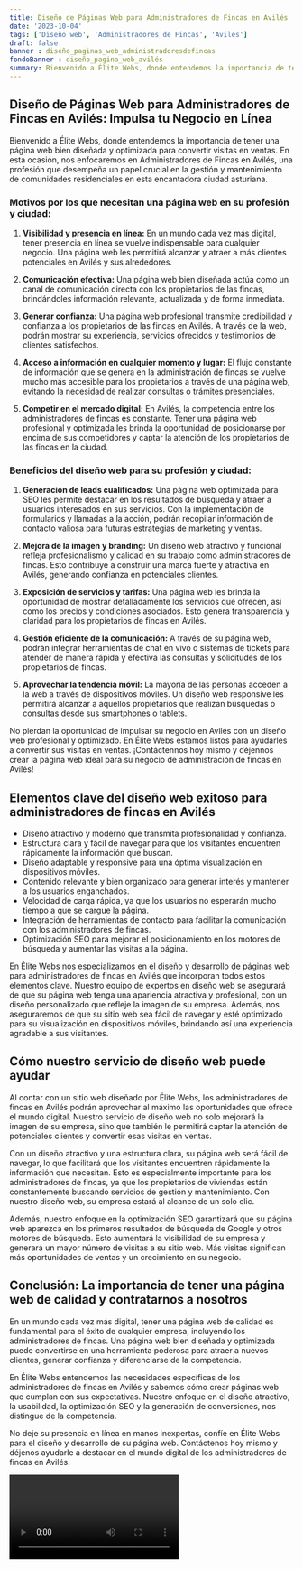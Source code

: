 ```yaml
---
title: Diseño de Páginas Web para Administradores de Fincas en Avilés
date: '2023-10-04'
tags: ['Diseño web', 'Administradores de Fincas', 'Avilés']
draft: false
banner : diseño_paginas_web_administradoresdefincas
fondoBanner : diseño_pagina_web_avilés
summary: Bienvenido a Élite Webs, donde entendemos la importancia de tener una página web bien diseñada y optimizada para convertir visitas en ventas. En esta ocasión, nos enfocaremos en Administradores de Fincas en Avilés, una profesión que desempeña un papel crucial en la gestión y mantenimiento de comunidades residenciales en esta encantadora ciudad asturiana.
---
```


## Diseño de Páginas Web para Administradores de Fincas en Avilés: Impulsa tu Negocio en Línea

Bienvenido a Élite Webs, donde entendemos la importancia de tener una página web bien diseñada y optimizada para convertir visitas en ventas. En esta ocasión, nos enfocaremos en Administradores de Fincas en Avilés, una profesión que desempeña un papel crucial en la gestión y mantenimiento de comunidades residenciales en esta encantadora ciudad asturiana.

### Motivos por los que necesitan una página web en su profesión y ciudad:

1. **Visibilidad y presencia en línea:** En un mundo cada vez más digital, tener presencia en línea se vuelve indispensable para cualquier negocio. Una página web les permitirá alcanzar y atraer a más clientes potenciales en Avilés y sus alrededores.

2. **Comunicación efectiva:** Una página web bien diseñada actúa como un canal de comunicación directa con los propietarios de las fincas, brindándoles información relevante, actualizada y de forma inmediata.

3. **Generar confianza:** Una página web profesional transmite credibilidad y confianza a los propietarios de las fincas en Avilés. A través de la web, podrán mostrar su experiencia, servicios ofrecidos y testimonios de clientes satisfechos.

4. **Acceso a información en cualquier momento y lugar:** El flujo constante de información que se genera en la administración de fincas se vuelve mucho más accesible para los propietarios a través de una página web, evitando la necesidad de realizar consultas o trámites presenciales.

5. **Competir en el mercado digital:** En Avilés, la competencia entre los administradores de fincas es constante. Tener una página web profesional y optimizada les brinda la oportunidad de posicionarse por encima de sus competidores y captar la atención de los propietarios de las fincas en la ciudad.

### Beneficios del diseño web para su profesión y ciudad:

1. **Generación de leads cualificados:** Una página web optimizada para SEO les permite destacar en los resultados de búsqueda y atraer a usuarios interesados en sus servicios. Con la implementación de formularios y llamadas a la acción, podrán recopilar información de contacto valiosa para futuras estrategias de marketing y ventas.

2. **Mejora de la imagen y branding:** Un diseño web atractivo y funcional refleja profesionalismo y calidad en su trabajo como administradores de fincas. Esto contribuye a construir una marca fuerte y atractiva en Avilés, generando confianza en potenciales clientes.

3. **Exposición de servicios y tarifas:** Una página web les brinda la oportunidad de mostrar detalladamente los servicios que ofrecen, así como los precios y condiciones asociados. Esto genera transparencia y claridad para los propietarios de fincas en Avilés.

4. **Gestión eficiente de la comunicación:** A través de su página web, podrán integrar herramientas de chat en vivo o sistemas de tickets para atender de manera rápida y efectiva las consultas y solicitudes de los propietarios de fincas.

5. **Aprovechar la tendencia móvil:** La mayoría de las personas acceden a la web a través de dispositivos móviles. Un diseño web responsive les permitirá alcanzar a aquellos propietarios que realizan búsquedas o consultas desde sus smartphones o tablets.

No pierdan la oportunidad de impulsar su negocio en Avilés con un diseño web profesional y optimizado. En Élite Webs estamos listos para ayudarles a convertir sus visitas en ventas. ¡Contáctennos hoy mismo y déjennos crear la página web ideal para su negocio de administración de fincas en Avilés!

<GifSeo />

<Cta />

## Elementos clave del diseño web exitoso para administradores de fincas en Avilés

- Diseño atractivo y moderno que transmita profesionalidad y confianza.
- Estructura clara y fácil de navegar para que los visitantes encuentren rápidamente la información que buscan.
- Diseño adaptable y responsive para una óptima visualización en dispositivos móviles.
- Contenido relevante y bien organizado para generar interés y mantener a los usuarios enganchados.
- Velocidad de carga rápida, ya que los usuarios no esperarán mucho tiempo a que se cargue la página.
- Integración de herramientas de contacto para facilitar la comunicación con los administradores de fincas.
- Optimización SEO para mejorar el posicionamiento en los motores de búsqueda y aumentar las visitas a la página.

En Élite Webs nos especializamos en el diseño y desarrollo de páginas web para administradores de fincas en Avilés que incorporan todos estos elementos clave. Nuestro equipo de expertos en diseño web se asegurará de que su página web tenga una apariencia atractiva y profesional, con un diseño personalizado que refleje la imagen de su empresa. Además, nos aseguraremos de que su sitio web sea fácil de navegar y esté optimizado para su visualización en dispositivos móviles, brindando así una experiencia agradable a sus visitantes.

## Cómo nuestro servicio de diseño web puede ayudar

Al contar con un sitio web diseñado por Élite Webs, los administradores de fincas en Avilés podrán aprovechar al máximo las oportunidades que ofrece el mundo digital. Nuestro servicio de diseño web no solo mejorará la imagen de su empresa, sino que también le permitirá captar la atención de potenciales clientes y convertir esas visitas en ventas.

Con un diseño atractivo y una estructura clara, su página web será fácil de navegar, lo que facilitará que los visitantes encuentren rápidamente la información que necesitan. Esto es especialmente importante para los administradores de fincas, ya que los propietarios de viviendas están constantemente buscando servicios de gestión y mantenimiento. Con nuestro diseño web, su empresa estará al alcance de un solo clic.

Además, nuestro enfoque en la optimización SEO garantizará que su página web aparezca en los primeros resultados de búsqueda de Google y otros motores de búsqueda. Esto aumentará la visibilidad de su empresa y generará un mayor número de visitas a su sitio web. Más visitas significan más oportunidades de ventas y un crecimiento en su negocio.

## Conclusión: La importancia de tener una página web de calidad y contratarnos a nosotros

En un mundo cada vez más digital, tener una página web de calidad es fundamental para el éxito de cualquier empresa, incluyendo los administradores de fincas. Una página web bien diseñada y optimizada puede convertirse en una herramienta poderosa para atraer a nuevos clientes, generar confianza y diferenciarse de la competencia.

En Élite Webs entendemos las necesidades específicas de los administradores de fincas en Avilés y sabemos cómo crear páginas web que cumplan con sus expectativas. Nuestro enfoque en el diseño atractivo, la usabilidad, la optimización SEO y la generación de conversiones, nos distingue de la competencia.

No deje su presencia en línea en manos inexpertas, confíe en Élite Webs para el diseño y desarrollo de su página web. Contáctenos hoy mismo y déjenos ayudarle a destacar en el mundo digital de los administradores de fincas en Avilés.

<Video />

<CtaBot job='Administradores de Fincas' city='Avilés'/>

<Gmaps query='Avilés+españa+maps' />